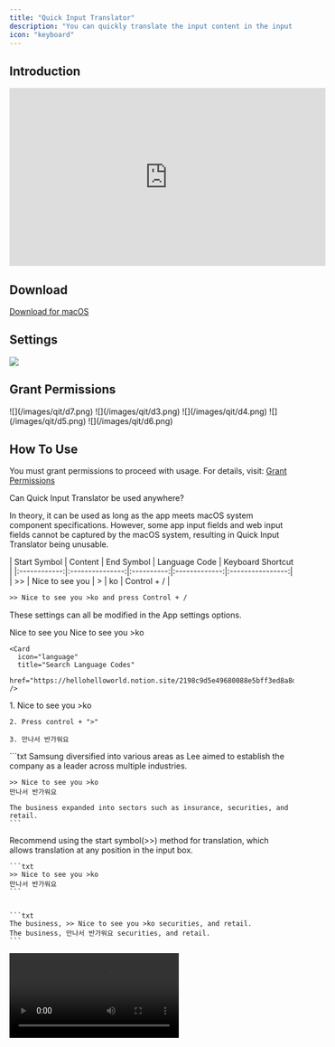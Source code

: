 ```yaml
---
title: "Quick Input Translator"
description: "You can quickly translate the input content in the input box."
icon: "keyboard"
---
```


## Introduction

<iframe
  width="560"
  height="315"
  src="https://www.youtube.com/embed/kZVXOU1Gs1M?si=cHQC-jXVlxAbuWTq"
  title="YouTube video player"
  frameborder="0"
  allow="accelerometer; autoplay; clipboard-write; encrypted-media; gyroscope; picture-in-picture"
  allowfullscreen
></iframe>

## Download

[Download for macOS](https://apps.codecode.me/quick-input-translator)

## Settings

![](/images/qit/d1.png)

## Grant Permissions

<Steps>
  <Step title="Check Accessibility permissions">![](/images/qit/d7.png)</Step>
  <Step title="Open the settings page">
    ![](/images/qit/d3.png) ![](/images/qit/d4.png)
  </Step>
  <Step title="Enable the app">![](/images/qit/d5.png)</Step>
  <Step title="Click done to finish">![](/images/qit/d6.png)</Step>
</Steps>

## How To Use

<Tip>

You must grant permissions to proceed with usage. For details, visit: <a href='#grant-permissions'>Grant Permissions</a>

</Tip>

<Warning>
Can Quick Input Translator be used anywhere?

In theory, it can be used as long as the app meets macOS system component specifications. However, some app input fields and web input fields cannot be captured by the macOS system, resulting in Quick Input Translator being unusable.

</Warning>

<Steps>
<Step title="Quick Input Translator Usage">
| Start Symbol | Content         | End Symbol | Language Code | Keyboard Shortcut |
|:------------:|:---------------:|:----------:|:-------------:|:----------------:|
|      >>      | Nice to see you |     >      |      ko       |   Control + /    |

```txt
>> Nice to see you >ko and press Control + /
```

These settings can all be modified in the App settings options.

</Step>
  <Step title="In the input field and enter the text content">Nice to see you</Step>
  <Step title='Type the end symbol ">" followed by the language code'>
    Nice to see you >ko

    <Card
      icon="language"
      title="Search Language Codes"
      href="https://hellohelloworld.notion.site/2198c9d5e49680088e5bff3ed8a8d456"
    />

  </Step>
  <Step title='Press the shortcut key: control + ">"'>
    1. Nice to see you >ko

    2. Press control + ">"

    3. 만나서 반가워요

  </Step>
  <Step title="To insert text at a specific position and translate it, use the start symbol">
    ```txt
    Samsung diversified into various areas as Lee aimed to establish the company as a leader across multiple industries.

    >> Nice to see you >ko
    만나서 반가워요

    The business expanded into sectors such as insurance, securities, and retail.
    ```

  </Step>
  <Step title="Our suggestions">
    Recommend using the start symbol(>>) method for translation, which allows translation at any position in the input box.

    ```txt
    >> Nice to see you >ko
    만나서 반가워요
    ```


    ```txt
    The business, >> Nice to see you >ko securities, and retail.
    The business, 만나서 반가워요 securities, and retail.
    ```

  </Step>
  <Step title="Video demo">
  <video controls>
    <source src="/videos/qit-v1.mp4" type="video/mp4" />
  </video>
  </Step>
</Steps>
